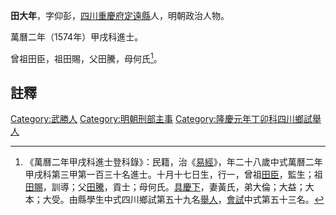 {{明清人物信息框
| 姓名 = 田大年
| 原名 = 
| 圖片名稱 = 
| 圖片大小 = 
| 圖片說明  = 
| 最高職務 = 
| 國家 = 大明 
| 爵位 = 
| 籍貫 =[[四川|四川]][[重慶府|重慶府]][[定遠縣_(四川省)|定遠縣]]
| 族裔 = 
| 字號 = 字仰彭
| 諡號 =
| 出生日期 = 十月十七日
| 出生地點 =
| 逝世日期 = 
| 逝世地點 =
| 墓葬 =
| 配偶 = 黃氏
| 親屬 = 
| 出身 =
* 萬曆二年甲戌科同進士出身
| 經歷 =
| 著作 =  
}}
'''田大年'''{{BD|1547年||？年||}}，字仰彭，[[四川|四川]][[重慶府|重慶府]][[定遠縣_(四川省)|定遠縣]]人，明朝政治人物。

萬曆二年（1574年）甲戌科進士。

曾祖田臣，祖田賜，父田騰，母何氏<ref>《萬曆二年甲戌科進士登科錄》：民籍，治《[[易經|易經]]》，年二十八歲中式萬曆二年甲戌科第三甲第一百三十名進士。十月十七日生，行一，曾祖[[田臣|田臣]]，監生；祖[[田賜|田賜]]，訓導；父[[田騰|田騰]]，貢士；母何氏。[[具慶下|具慶下]]，妻黃氏，弟大倫；大益；大本；大受。由縣學生中式四川鄉試第五十九名[[舉人|舉人]]，[[會試|會試]]中式第五十三名。</ref>。

==註釋==
{{reflist}}

{{明朝人物小作品}}
{{萬曆二年甲戌科殿试金榜}}
{{DEFAULTSORT:Tian田}}
[[Category:武勝人|Category:武勝人]]
[[Category:明朝刑部主事|Category:明朝刑部主事]]
[[Category:隆慶元年丁卯科四川鄉試舉人|Category:隆慶元年丁卯科四川鄉試舉人]]